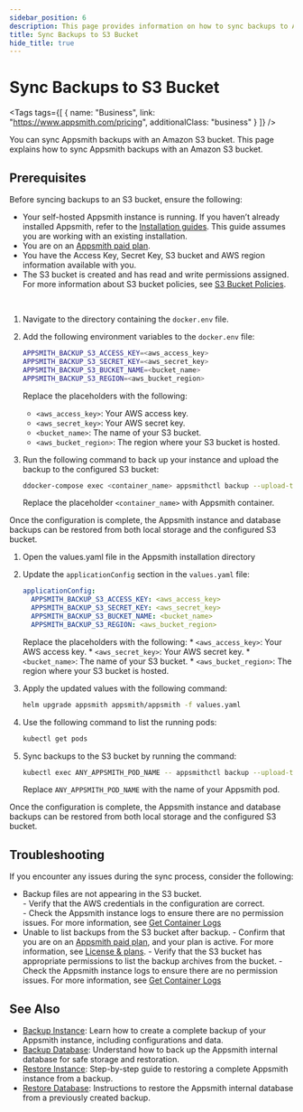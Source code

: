 ```yaml
---
sidebar_position: 6
description: This page provides information on how to sync backups to Amazon S3 bucket.
title: Sync Backups to S3 Bucket
hide_title: true
---
```



<!-- vale off -->
<div className="tag-wrapper">
 <h1> Sync Backups to S3 Bucket </h1>

<Tags
tags={[
{ name: "Business", link: "https://www.appsmith.com/pricing", additionalClass: "business" }
]}
/>
</div>
<!-- vale on -->

You can sync Appsmith backups with an Amazon S3 bucket. This page explains how to sync Appsmith backups with an Amazon S3 bucket.

## Prerequisites

Before syncing backups to an S3 bucket, ensure the following:

- Your self-hosted Appsmith instance is running. If you haven’t already installed Appsmith, refer to the [Installation guides](/getting-started/setup/installation-guides). This guide assumes you are working with an existing installation.
- You are on an [Appsmith paid plan](https://www.appsmith.com/pricing).
- You have the Access Key, Secret Key, S3 bucket and AWS region information available with you.
- The S3 bucket is created and has read and write permissions assigned. For more information about S3 bucket policies, see [S3 Bucket Policies](https://docs.aws.amazon.com/AmazonS3/latest/userguide/bucket-policies.html).

<br/>

<Tabs queryString="current-command-type">

<TabItem label="Docker" value="docker-commands">

1. Navigate to the directory containing the `docker.env` file.

2. Add the following environment variables to the `docker.env` file:

   ```bash
   APPSMITH_BACKUP_S3_ACCESS_KEY=<aws_access_key>
   APPSMITH_BACKUP_S3_SECRET_KEY=<aws_secret_key>
   APPSMITH_BACKUP_S3_BUCKET_NAME=<bucket_name>
   APPSMITH_BACKUP_S3_REGION=<aws_bucket_region>
   ```
   Replace the placeholders with the following:
      * `<aws_access_key>`: Your AWS access key.
      * `<aws_secret_key>`: Your AWS secret key.
      * `<bucket_name>`: The name of your S3 bucket.
      * `<aws_bucket_region>`: The region where your S3 bucket is hosted.

3. Run the following command to back up your instance and upload the backup to the configured S3 bucket:

   ```bash
   ddocker-compose exec <container_name> appsmithctl backup --upload-to-s3
   ```
   Replace the placeholder `<container_name>` with Appsmith container.

Once the configuration is complete, the Appsmith instance and database backups can be restored from both local storage and the configured S3 bucket.

</TabItem>

<TabItem label="Kubernetes" value="kubernetes-commands">

1. Open the values.yaml file in the Appsmith installation directory

2. Update the `applicationConfig` section in the `values.yaml` file:

     ```yaml
     applicationConfig:
       APPSMITH_BACKUP_S3_ACCESS_KEY: <aws_access_key>
       APPSMITH_BACKUP_S3_SECRET_KEY: <aws_secret_key>
       APPSMITH_BACKUP_S3_BUCKET_NAME: <bucket_name>
       APPSMITH_BACKUP_S3_REGION: <aws_bucket_region>
     ```
      Replace the placeholders with the following:
         * `<aws_access_key>`: Your AWS access key.
         * `<aws_secret_key>`: Your AWS secret key.
         * `<bucket_name>`: The name of your S3 bucket.
         * `<aws_bucket_region>`: The region where your S3 bucket is hosted.

3. Apply the updated values with the following command:

      ```bash
      helm upgrade appsmith appsmith/appsmith -f values.yaml
      ```

4. Use the following command to list the running pods:

      ```bash
      kubectl get pods
      ```

5. Sync backups to the S3 bucket by running the command:

      ```bash
      kubectl exec ANY_APPSMITH_POD_NAME -- appsmithctl backup --upload-to-s3
      ```
      Replace `ANY_APPSMITH_POD_NAME` with the name of your Appsmith pod.

Once the configuration is complete, the Appsmith instance and database backups can be restored from both local storage and the configured S3 bucket.

</TabItem>

</Tabs>

## Troubleshooting

If you encounter any issues during the sync process, consider the following:
- Backup files are not appearing in the S3 bucket.   
      - Verify that the AWS credentials in the configuration are correct.  
      - Check the Appsmith instance logs to ensure there are no permission issues. For more information, see [Get Container Logs](/getting-started/setup/instance-management/how-to-get-container-logs)  
- Unable to list backups from the S3 bucket after backup. 
      - Confirm that you are on an [Appsmith paid plan](https://www.appsmith.com/pricing), and your plan is active. For more information, see [License & plans](/getting-started/setup/instance-configuration/admin-settings#license--plans). 
      - Verify that the S3 bucket has appropriate permissions to list the backup archives from the bucket. 
      - Check the Appsmith instance logs to ensure there are no permission issues. For more information, see [Get Container Logs](/getting-started/setup/instance-management/how-to-get-container-logs)  

## See Also

- [Backup Instance](/getting-started/setup/instance-management/backup-and-restore/backup-instance): Learn how to create a complete backup of your Appsmith instance, including configurations and data.
- [Backup Database](/getting-started/setup/instance-management/backup-and-restore/backup-database): Understand how to back up the Appsmith internal database for safe storage and restoration.  
- [Restore Instance](/getting-started/setup/instance-management/backup-and-restore/restore-instance): Step-by-step guide to restoring a complete Appsmith instance from a backup.
- [Restore Database](/getting-started/setup/instance-management/backup-and-restore/restore-database): Instructions to restore the Appsmith internal database from a previously created backup.
